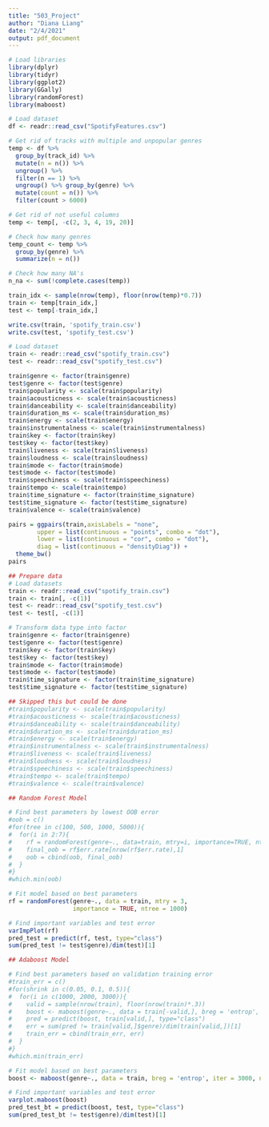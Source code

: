 ```yaml
---
title: "503_Project"
author: "Diana Liang"
date: "2/4/2021"
output: pdf_document
---
```



```r
# Load libraries
library(dplyr)
library(tidyr)
library(ggplot2)
library(GGally)
library(randomForest)
library(maboost)

```

```r
# Load dataset
df <- readr::read_csv("SpotifyFeatures.csv")
```

```r
# Get rid of tracks with multiple and unpopular genres
temp <- df %>%
  group_by(track_id) %>%
  mutate(n = n()) %>%
  ungroup() %>%
  filter(n == 1) %>%
  ungroup() %>% group_by(genre) %>%
  mutate(count = n()) %>%
  filter(count > 6000)

# Get rid of not useful columns
temp <- temp[, -c(2, 3, 4, 19, 20)]

```

```r
# Check how many genres
temp_count <- temp %>%
  group_by(genre) %>%
  summarize(n = n())

# Check how many NA's
n_na <- sum(!complete.cases(temp))
```

```r
train_idx <- sample(nrow(temp), floor(nrow(temp)*0.7))
train <- temp[train_idx,]
test <- temp[-train_idx,]

write.csv(train, 'spotify_train.csv')
write.csv(test, 'spotify_test.csv')
```
```r
# Load dataset
train <- readr::read_csv("spotify_train.csv")
test <- readr::read_csv("spotify_test.csv")
```

```r
train$genre <- factor(train$genre)
test$genre <- factor(test$genre)
train$popularity <- scale(train$popularity)
train$acousticness <- scale(train$acousticness)
train$danceability <- scale(train$danceability)
train$duration_ms <- scale(train$duration_ms)
train$energy <- scale(train$energy)
train$instrumentalness <- scale(train$instrumentalness)
train$key <- factor(train$key)
test$key <- factor(test$key)
train$liveness <- scale(train$liveness)
train$loudness <- scale(train$loudness)
train$mode <- factor(train$mode)
test$mode <- factor(test$mode)
train$speechiness <- scale(train$speechiness)
train$tempo <- scale(train$tempo)
train$time_signature <- factor(train$time_signature)
test$time_signature <- factor(test$time_signature)
train$valence <- scale(train$valence)
```

```r
pairs = ggpairs(train,axisLabels = "none",
        upper = list(continuous = "points", combo = "dot"),
        lower = list(continuous = "cor", combo = "dot"),
        diag = list(continuous = "densityDiag")) + 
  theme_bw()
pairs
```

```r
## Prepare data
# Load datasets
train <- readr::read_csv("spotify_train.csv")
train <- train[, -c(1)]
test <- readr::read_csv("spotify_test.csv")
test <- test[, -c(1)]

# Transform data type into factor
train$genre <- factor(train$genre)
test$genre <- factor(test$genre)
train$key <- factor(train$key)
test$key <- factor(test$key)
train$mode <- factor(train$mode)
test$mode <- factor(test$mode)
train$time_signature <- factor(train$time_signature)
test$time_signature <- factor(test$time_signature)

```

```r
## Skipped this but could be done
#train$popularity <- scale(train$popularity)
#train$acousticness <- scale(train$acousticness)
#train$danceability <- scale(train$danceability)
#train$duration_ms <- scale(train$duration_ms)
#train$energy <- scale(train$energy)
#train$instrumentalness <- scale(train$instrumentalness)
#train$liveness <- scale(train$liveness)
#train$loudness <- scale(train$loudness)
#train$speechiness <- scale(train$speechiness)
#train$tempo <- scale(train$tempo)
#train$valence <- scale(train$valence)

```

```r
## Random Forest Model

# Find best parameters by lowest OOB error
#oob = c()
#for(tree in c(100, 500, 1000, 5000)){
#  for(i in 2:7){
#    rf = randomForest(genre~., data=train, mtry=i, importance=TRUE, ntree=tree)
#    final_oob = rf$err.rate[nrow(rf$err.rate),1]
#    oob = cbind(oob, final_oob)
#  }
#}
#which.min(oob)

# Fit model based on best parameters
rf = randomForest(genre~., data = train, mtry = 3,
                  importance = TRUE, ntree = 1000)

# Find important variables and test error
varImpPlot(rf)
pred_test = predict(rf, test, type="class")
sum(pred_test != test$genre)/dim(test)[1]
```

```r
## Adaboost Model

# Find best parameters based on validation training error
#train_err = c()
#for(shrink in c(0.05, 0.1, 0.5)){
#  for(i in c(1000, 2000, 3000)){
#    valid = sample(nrow(train), floor(nrow(train)*.3))
#    boost <- maboost(genre~., data = train[-valid,], breg = 'entrop', iter = i, nu = shrink, bag.frac = 1)
#    pred = predict(boost, train[valid,], type="class")
#    err = sum(pred != train[valid,]$genre)/dim(train[valid,])[1]
#    train_err = cbind(train_err, err)
#  }
#}
#which.min(train_err)

# Fit model based on best parameters
boost <- maboost(genre~., data = train, breg = 'entrop', iter = 3000, nu = 0.5, bag.frac = 1)

# Find important variables and test error
varplot.maboost(boost)
pred_test_bt = predict(boost, test, type="class")
sum(pred_test_bt != test$genre)/dim(test)[1]
```

